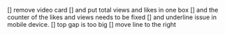 [] remove video card
[] and put total views and likes in one box
[] and the counter of the likes and views needs to be fixed
[] and underline issue in mobile device.
[] top gap is too big
[] move line to the right

